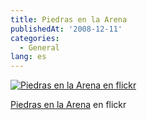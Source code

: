 ```yaml
---
title: Piedras en la Arena
publishedAt: '2008-12-11'
categories:
  - General
lang: es
---
```


[![Piedras en la Arena en flickr](https://farm4.static.flickr.com/3244/3096465530_a842edcba1.jpg)](http://www.flickr.com/photos/ryck/3096465530/ 'Piedras en la Arena')

[Piedras en la Arena](http://www.flickr.com/photos/ryck/3096465530/) en flickr
